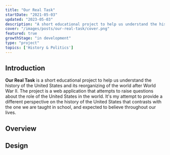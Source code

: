 ```yaml
---
title: "Our Real Task"
startDate: "2021-05-03"
updated: "2023-05-03"
description: "A short educational project to help us understand the history of the United States and its reorganizing of the world after World War II."
cover: "/images/posts/our-real-task/cover.png"
featured: true
growthStage: "in development"
type: "project"
topics: ['History & Politics']
---
```


<InDevelopment />


## Introduction
<IntroParagraph >
  <strong >Our Real Task</strong > is a short educational project to help us understand the history of the United States and its reorganizing of the world after World War II.
  <Spacer />
  The project is a web application that attempts to raise questions about the role of the United States in the world. It's my attempt to provide a different
  perspective on the history of the United States that contrasts with the one we are taught in school, and expected to believe throughout our lives.
</IntroParagraph >


<ImageFrame
  width = {800}
  src = "/images/posts/our-real-task/cover.png"
  sourceUrl = "https://micmetz.github.io/our-real-task/"
  sourceTitle = "Our Real Task"
  showalt
/>

<Spacer />

## Overview

<BlockquoteCitation
  children = "US foreign policy is straight out of the mafia."
  author = "Noam Chomsky"
  url = "https://www.theguardian.com/world/2009/nov/07/noam-chomsky-us-foreign-policy"
  title = "Chomsky on US foreign policy"
/>


## Design



<InDevelopment />

